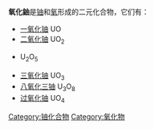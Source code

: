'''氧化鈾'''是[[铀|铀]]和[[氧|氧]]形成的二元化合物，它们有：
* [[一氧化铀|一氧化铀]] UO
* [[二氧化铀|二氧化铀]] UO<sub>2</sub>
* {{le|五氧化二铀|Diuranium pentoxide}} U<sub>2</sub>O<sub>5</sub>
* [[三氧化铀|三氧化铀]] UO<sub>3</sub>
* [[八氧化三铀|八氧化三铀]] U<sub>3</sub>O<sub>8</sub>
* [[过氧化铀|过氧化铀]] UO<sub>4</sub>
{{化学消歧义}}

[[Category:铀化合物|Category:铀化合物]]
[[Category:氧化物|Category:氧化物]]